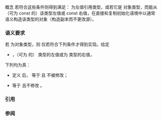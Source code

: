 {{cpp/title|copy_constructible}}
{{cpp/concepts/navbar}}
{{ddcl|header=concepts|since=c++20|1=
template&lt; class T &gt;
concept copy_constructible =
    std::move_constructible&lt;T&gt; &amp;&amp;
    std::constructible_from&lt;T, T&amp;&gt; &amp;&amp; std::convertible_to&lt;T&amp;, T&gt; &amp;&amp;
    std::constructible_from&lt;T, const T&amp;&gt; &amp;&amp; std::convertible_to&lt;const T&amp;, T&gt; &amp;&amp;
    std::constructible_from&lt;T, const T&gt; &amp;&amp; std::convertible_to&lt;const T, T&gt;;
}}

概念 {{tt|copy_constructible}} 若符合这些条件则得到满足：{{c|T}} 为左值引用类型，或若它是 {{lconcept|move_constructible}} 对象类型，而能从（可为 const 的）该类型左值或 const 右值，在直接和复制初始化语境中以通常语义构造该类型的对象（构造副本而不更改源）。

===语义要求===

若 {{c|T}} 为对象类型，则 {{tt|copy_constructible&lt;T&gt;}} 仅若符合下列条件才得到实现。给定
* {{c|v}}，（可为 {{c|const}} 的）{{c|T}} 类型的左值或为 {{c|const T}} 类型的右值，
下列均为真：
* 定义 {{c|1=T u = v;}} 后，{{c|u}} 等于 {{c|v}} 且 {{c|v}} 不被修改；
* {{c|T(v)}} 等于 {{c|v}} 且不修改 {{c|v}}。

===引用===
{{ref std c++23}}
{{ref std|section=18.4.14|title=Concept {{tt|copy_constructible}}|id=concept.copyconstructible}}
{{ref std end}}
{{ref std c++20}}
{{ref std|section=18.4.14|title=Concept {{tt|copy_constructible}}|id=concept.copyconstructible}}
{{ref std end}}

===参阅===
{{dsc begin}}
{{dsc inc|cpp/types/dsc is_copy_constructible}}
{{dsc end}}

{{langlinks|en|es|ja|ru}}